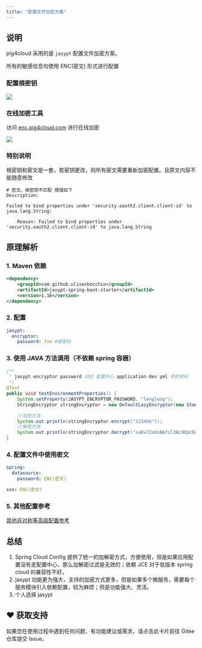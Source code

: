 ```yaml
---
title: "配置文件加密方案"
---
```


## 说明

pig4cloud 采用的是 `jasypt` 配置文件加密方案。

<Note>
所有的敏感信息均使用 ENC(密文) 形式进行配置
</Note>

### 配置根密钥

![](/images/1599314749289-bfaea97c-0123-4935-b918-1d4b195d72ad.png)

### 在线加密工具

访问 [enc.pig4cloud.com](https://enc.pig4cloud.com) 进行在线加密

![](/images/1604763068210-d9be1a2b-dd26-489c-a286-ebbbda3939dc.png)

### 特别说明

<Warning>
根密钥和密文是一套，若密钥更改，则所有密文需要重新加密配置。且原文内容不能随意修改
</Warning>

```shell
# 密文、根密钥不匹配 报错如下 
Description:

Failed to bind properties under 'security.oauth2.client.client-id' to java.lang.String:

    Reason: Failed to bind properties under 'security.oauth2.client.client-id' to java.lang.String
```

## 原理解析

### 1. Maven 依赖

```xml
<dependency>
    <groupId>com.github.ulisesbocchio</groupId>
    <artifactId>jasypt-spring-boot-starter</artifactId>
    <version>1.16</version>
</dependency>
```

### 2. 配置

```yaml
jasypt:
  encryptor:
    password: foo #根密码
```

### 3. 使用 JAVA 方法调用（不依赖 spring 容器）

```java
/**
 * jasypt.encryptor.password 对应 配置中心 application-dev.yml 中的密码
 */
@Test
public void testEnvironmentProperties() {
    System.setProperty(JASYPT_ENCRYPTOR_PASSWORD, "lengleng");
    StringEncryptor stringEncryptor = new DefaultLazyEncryptor(new StandardEnvironment());

    //加密方法
    System.out.println(stringEncryptor.encrypt("123456"));
    //解密方法
    System.out.println(stringEncryptor.decrypt("saRv7ZnXsNAfsl3AL9OpCQ=="));
}
```

### 4. 配置文件中使用密文

```yaml
spring:
  datasource:
    password: ENC(密文)

xxx: ENC(密文)
```

### 5. 其他配置参考

[其他非对称等高级配置参考](https://github.com/ulisesbocchio/jasypt-spring-boot)

## 总结

1. Spring Cloud Config 提供了统一的加解密方式，方便使用，但是如果应用配置没有走配置中心，那么加解密过滤是无效的；依赖 JCE 对于低版本 spring cloud 的兼容性不好。
2. jasypt 功能更为强大，支持的加密方式更多，但是如果多个微服务，需要每个服务模块引入依赖配置，较为麻烦；但是功能强大、灵活。
3. 个人选择 jasypt

## ♥️ 获取支持
<Card title="遇到问题？" horizontal icon="link" href="https://gitee.com/log4j/pig/issues">
  如果您在使用过程中遇到任何问题、有功能建议或需求，请点击此卡片前往 Gitee 仓库提交 Issue。
</Card>

